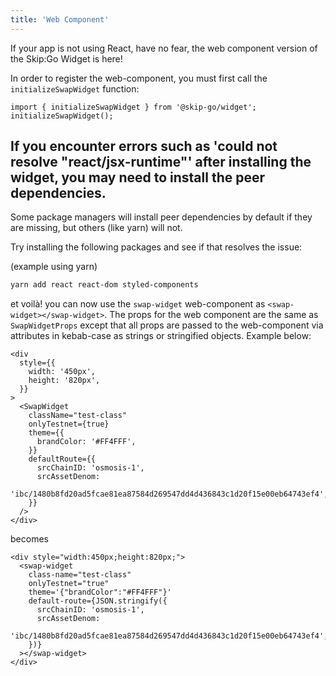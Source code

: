```yaml
---
title: 'Web Component'
---
```


If your app is not using React, have no fear, the web component version of the Skip:Go Widget is here!

In order to register the web-component, you must first call the `initializeSwapWidget` function:

```tsx
import { initializeSwapWidget } from '@skip-go/widget';
initializeSwapWidget();
```

## If you encounter errors such as 'could not resolve "react/jsx-runtime"' after installing the widget, you may need to install the peer dependencies.

Some package managers will install peer dependencies by default if they are missing, but others (like yarn) will not.

Try installing the following packages and see if that resolves the issue:

(example using yarn)

```bash
yarn add react react-dom styled-components
```

et voilà! you can now use the `swap-widget` web-component as `<swap-widget></swap-widget>`.
The props for the web component are the same as `SwapWidgetProps` except that all props
are passed to the web-component via attributes in kebab-case as strings or stringified objects. Example below:

```tsx
<div
  style={{
    width: '450px',
    height: '820px',
  }}
>
  <SwapWidget
    className="test-class"
    onlyTestnet={true}
    theme={{
      brandColor: '#FF4FFF',
    }}
    defaultRoute={{
      srcChainID: 'osmosis-1',
      srcAssetDenom:
        'ibc/1480b8fd20ad5fcae81ea87584d269547dd4d436843c1d20f15e00eb64743ef4',
    }}
  />
</div>
```

becomes

```tsx
<div style="width:450px;height:820px;">
  <swap-widget
    class-name="test-class"
    onlyTestnet="true"
    theme='{"brandColor":"#FF4FFF"}'
    default-route={JSON.stringify({
      srcChainID: 'osmosis-1',
      srcAssetDenom:
        'ibc/1480b8fd20ad5fcae81ea87584d269547dd4d436843c1d20f15e00eb64743ef4',
    })}
  ></swap-widget>
</div>
```
